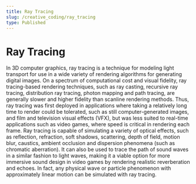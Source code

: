 ```yaml
---
title: Ray Tracing
slug: /creative_coding/ray_tracing
type: Published
---
```



# Ray Tracing

<Suspense>
  <Preview />
</Suspense>

In 3D computer graphics, ray tracing is a technique for modeling light transport for use in a wide variety of rendering algorithms for generating digital images. On a spectrum of computational cost and visual fidelity, ray tracing-based rendering techniques, such as ray casting, recursive ray tracing, distribution ray tracing, photon mapping and path tracing, are generally slower and higher fidelity than scanline rendering methods. Thus, ray tracing was first deployed in applications where taking a relatively long time to render could be tolerated, such as still computer-generated images, and film and television visual effects (VFX), but was less suited to real-time applications such as video games, where speed is critical in rendering each frame. Ray tracing is capable of simulating a variety of optical effects, such as reflection, refraction, soft shadows, scattering, depth of field, motion blur, caustics, ambient occlusion and dispersion phenomena (such as chromatic aberration). It can also be used to trace the path of sound waves in a similar fashion to light waves, making it a viable option for more immersive sound design in video games by rendering realistic reverberation and echoes. In fact, any physical wave or particle phenomenon with approximately linear motion can be simulated with ray tracing.
